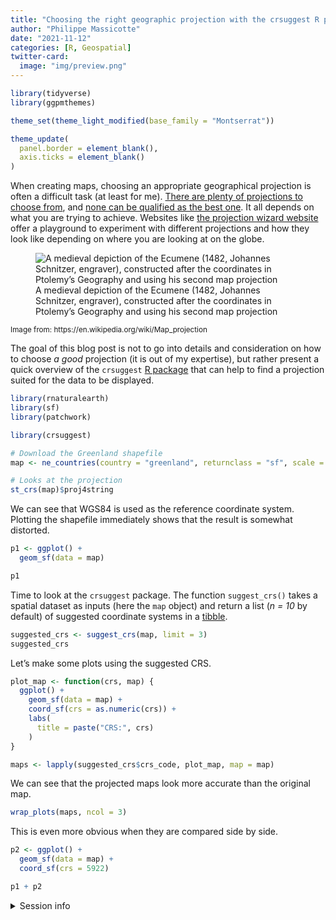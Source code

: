 ```yaml
---
title: "Choosing the right geographic projection with the crsuggest R package"
author: "Philippe Massicotte"
date: "2021-11-12"
categories: [R, Geospatial]
twitter-card:
  image: "img/preview.png"
---
```


```r
library(tidyverse)
library(ggpmthemes)

theme_set(theme_light_modified(base_family = "Montserrat"))

theme_update(
  panel.border = element_blank(),
  axis.ticks = element_blank()
)
```

When creating maps, choosing an appropriate geographical projection is often a difficult task (at least for me). [There are plenty of projections to choose from](https://www.geo-projections.com/), and [none can be qualified as the best one](https://www.axismaps.com/guide/map-projections). It all depends on what you are trying to achieve. Websites like [the projection wizard website](https://projectionwizard.org/) offer a playground to experiment with different projections and how they look like depending on where you are looking at on the globe.

![A medieval depiction of the Ecumene (1482, Johannes Schnitzer, engraver), constructed after the coordinates in Ptolemy's Geography and using his second map projection](img/preview.png)

<small>Image from: https://en.wikipedia.org/wiki/Map_projection</small>

The goal of this blog post is not to go into details and consideration on how to choose *a good* projection (it is out of my expertise), but rather present a quick overview of the `crsuggest` [R package](https://github.com/walkerke/crsuggest) that can help to find a projection suited for the data to be displayed.

```r
library(rnaturalearth)
library(sf)
library(patchwork)

library(crsuggest)
```

```r
# Download the Greenland shapefile
map <- ne_countries(country = "greenland", returnclass = "sf", scale = "medium")

# Looks at the projection
st_crs(map)$proj4string
```

We can see that WGS84 is used as the reference coordinate system. Plotting the shapefile immediately shows that the result is somewhat distorted.

```r
p1 <- ggplot() +
  geom_sf(data = map)

p1
```

Time to look at the `crsuggest` package. The function `suggest_crs()` takes a spatial dataset as inputs (here the `map` object) and return a list (*n = 10* by default) of suggested coordinate systems in a [tibble](https://tibble.tidyverse.org/).

```r
suggested_crs <- suggest_crs(map, limit = 3)
suggested_crs
```

Let's make some plots using the suggested CRS.

```r
plot_map <- function(crs, map) {
  ggplot() +
    geom_sf(data = map) +
    coord_sf(crs = as.numeric(crs)) +
    labs(
      title = paste("CRS:", crs)
    )
}

maps <- lapply(suggested_crs$crs_code, plot_map, map = map)
```

We can see that the projected maps look more accurate than the original map.

```r
wrap_plots(maps, ncol = 3)
```

This is even more obvious when they are compared side by side.

```r
p2 <- ggplot() +
  geom_sf(data = map) +
  coord_sf(crs = 5922)

p1 + p2
```

<details>
  
<summary>Session info</summary>

```r
## Reproducibility info
options(width = 120)
devtools::session_info()
```

</details>
